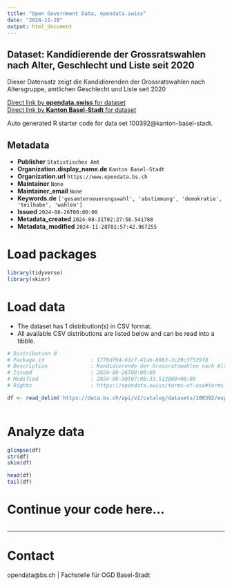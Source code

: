 ```yaml
---
title: "Open Government Data, opendata.swiss"
date: "2024-11-28"
output: html_document
---
```


## Dataset: Kandidierende der Grossratswahlen nach Alter, Geschlecht und Liste seit 2020

Dieser Datensatz zeigt die Kandidierenden der Grossratswahlen nach Altersgruppe, amtlichen Geschlecht und Liste seit 2020

[Direct link by **opendata.swiss** for dataset](https://opendata.swiss/de/dataset/kandidierende-der-grossratswahlen-nach-alter-geschlecht-und-liste-seit-2020)<br>
[Direct link by **Kanton Basel-Stadt** for dataset](https://data.bs.ch/explore/dataset/100392/)

Auto generated R starter code for data set 100392@kanton-basel-stadt.

## Metadata

- **Publisher** `Statistisches Amt`
- **Organization.display_name.de** `Kanton Basel-Stadt`
- **Organization.url** `https://www.opendata.bs.ch`
- **Maintainer** `None`
- **Maintainer_email** `None`
- **Keywords.de** `['gesamterneuerungswahl', 'abstimmung', 'demokratie', 'teilhabe', 'wahlen']`
- **Issued** `2024-08-26T00:00:00`
- **Metadata_created** `2024-08-31T02:27:56.541788`
- **Metadata_modified** `2024-11-28T01:57:42.967255`


# Load packages

```r

library(tidyverse)
library(skimr)

```

# Load data

-   The dataset has 1 distribution(s) in CSV format.
-   All available CSV distributions are listed below and can be read into a tibble.

```r

# Distribution 0
# Package_id               : 1779df94-61c7-41ab-8863-3c29c3f539f8
# Description              : Kandidierende der Grossratswahlen nach Alter, Geschlecht und Liste seit 2020 (csv)
# Issued                   : 2024-08-26T00:00:00
# Modified                 : 2024-08-30T07:08:33.513000+00:00
# Rights                   : https://opendata.swiss/terms-of-use#terms_by

df <- read_delim('https://data.bs.ch/api/v2/catalog/datasets/100392/exports/csv?use_labels=true')



```

# Analyze data

```r

glimpse(df)
str(df)
skim(df)

head(df)
tail(df)

```

# Continue your code here...

```r

```

------------------------------------------------------------------------

# Contact

opendata@bs.ch | Fachstelle für OGD Basel-Stadt

